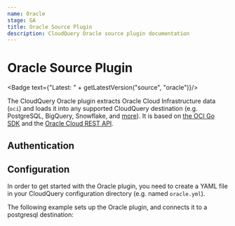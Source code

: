 ```yaml
---
name: Oracle
stage: GA
title: Oracle Source Plugin
description: CloudQuery Oracle source plugin documentation
---
```

# Oracle Source Plugin


<Badge text={"Latest: " + getLatestVersion("source", "oracle")}/>

The CloudQuery Oracle plugin extracts Oracle Cloud Infrastructure data (`oci`) and loads it into any supported CloudQuery destination (e.g. PostgreSQL, BigQuery, Snowflake, and [more](/docs/plugins/destinations/overview)). It is based on [the OCI Go SDK](https://github.com/oracle/oci-go-sdk) and the [Oracle Cloud REST API](https://docs.oracle.com/en-us/iaas/api/#/).

## Authentication

<Authentication/>

## Configuration

In order to get started with the Oracle plugin, you need to create a YAML file in your CloudQuery configuration directory (e.g. named `oracle.yml`).

The following example sets up the Oracle plugin, and connects it to a postgresql destination:

<Configuration/>